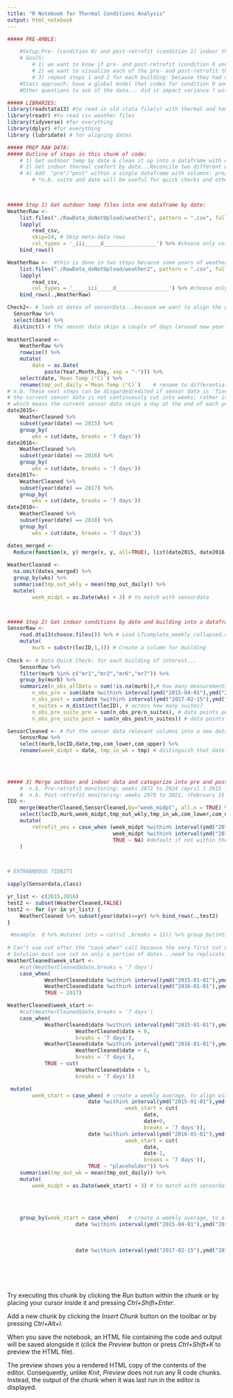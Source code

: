 ```yaml
---
title: "R Notebook for Thermal Conditions Analysis"
output: html_notebook
---
```


```r
##### PRE-AMBLE: 

    #Setup:Pre- (condition 0) and post-retrofit (condition 1) indoor thermal comfort are each dependent on the independent variable outdoor temperature, for each building. 
    # GoalS: 
        # 1) we want to know if pre- and post-retrofit (condition 0 and 1) are significantly different from one another
        # 2) we want to visualize each of the pre- and post-retrofit thermal comfort (on y axis) versus outdoor temp (x axis) on same graph
        # 3) repeat steps 1 and 2 for each building: because they had different retrofit actions and other unmeasured differences
    #Stats approach: have a global model that codes for condition 0 and condition 1 as variables, indoor conditions always in response to outdoor temp variable; then look for 'effect size' of condition 0 versus condition 1... 
    #Other questions to ask of the data... did it impact variance ? within a suite / across suites? (e.g., besides pure mean change...need to check normality/mean/variance of each day across all suites, and check...how to check variance of )
```


```r
##### LIBRARIES:
library(readstata13) #to read in old stata file(s) with thermal and temp data
library(readr) #to read csv weather files
library(tidyverse) #for everything 
library(dplyr) #for everything 
library (lubridate) # for aligning dates
```



```r
##### PREP RAW DATA:
##### Outline of steps in this chunk of code:
    # 1) Get outdoor temp by date & clean it up into a dataframe with date, temp 
    # 2) Get indoor thermal comfort by date...Reconcile two different ways of dating outdoor and indoor  
    # 4) Add  "pre"/"post" within a single dataframe with columns: pre/post, outdoor temp, indoor thermal condition, building, suite*, date* 
        # *n.b. suite and date will be useful for quick checks and other possible investigations of interest e.g., matching survey data with thermal conditions 
        


##### Step 1) Get outdoor temp files into one dataframe by date:
WeatherRaw <-
    list.files("./RawData_doNotUpload/weather1", pattern = ".csv", full.names=TRUE, recursive = FALSE) %>%
    lapply(
        read_csv, 
        skip=24, # Skip meta-data rows
        col_types = '_iii_____d_________________') %>% #choose only columns of interest
    bind_rows() 

WeatherRaw <-  #this is done in two steps because some years of weather have different underlying characteristic files
    list.files("./RawData_doNotUpload/weather2", pattern = ".csv", full.names=TRUE, recursive = FALSE) %>%
    lapply(
        read_csv, 
        col_types = '_____iii_____d_________________') %>% #choose only columns of interest
    bind_rows(.,WeatherRaw)  

Check2<- # look at dates of sensorData...because we want to align the weather data with these dates
  SensorRaw %>%
  select(date) %>%
  distinct() # the sensor data skips a couple of days (around new year's...or else the 'week' is 8 days long!)
  
WeatherCleaned <-
    WeatherRaw %>%
    rowwise() %>%
    mutate(
        date = as.Date(
            paste(Year,Month,Day, sep = "-"))) %>%
    select(date,`Mean Temp (°C)`) %>%
    rename(tmp_out_daily =`Mean Temp (°C)`)    # rename to differentiate between indoor/outdoor and daily/weekly average
# n.b. These next steps can be disgarded/edited if sensor data is 'fixed'; the next steps are a 'workaround' because
# the current sensor data is not continuously cut into weeks; rather it re-begins at the beginning of each calendar year,
# which means the current sensor data skips a day at the end of each year
date2015<-
    WeatherCleaned %>%
    subset(year(date) == 2015) %>%
    group_by(
        wks = cut(date, breaks = '7 days')) 
date2016<-
    WeatherCleaned %>%
    subset(year(date) == 2016) %>%
    group_by(
        wks = cut(date, breaks = '7 days')) 
date2017<-
    WeatherCleaned %>%
    subset(year(date) == 2017) %>%
    group_by(
        wks = cut(date, breaks = '7 days'))
date2018<-
    WeatherCleaned %>%
    subset(year(date) == 2018) %>%
    group_by(
        wks = cut(date, breaks = '7 days'))

dates_merged <-
  Reduce(function(x, y) merge(x, y, all=TRUE), list(date2015, date2016, date2017, date2018)) 
     
WeatherCleaned <-
  na.omit(dates_merged) %>%
  group_by(wks) %>%
  summarise(tmp_out_wkly = mean(tmp_out_daily)) %>%
  mutate(
        week_midpt = as.Date(wks) + 3) # to match with sensordata      



##### Step 2) Get indoor conditions by date and building into a dataframe:
SensorRaw <- 
    read.dta13(choose.files()) %>% # Load LTcomplete_weekly_collapsed.dta, which should be in a private folder i.e., NOT PUBLIC on Github
    mutate( 
        murb = substr(locID,1,3)) # Create a column for building
 
Check <- # Data Quick Check: for each building of interest... 
    SensorRaw %>%
    filter(murb %in% c("mr1","mr2","mr6","mr7")) %>%
    group_by(murb) %>%
    summarize(n_obs_allData = sum(!is.na(murb)),# how many measurements?
        n_obs_pre = sum(date %within% interval(ymd("2015-04-01"),ymd("2016-04-01"))), #Pre-retrofit
        n_obs_post = sum(date %within% interval(ymd("2017-02-15"),ymd("2018-02-15"))), #Post-retrofit
        n_suites = n_distinct(locID), # across how many suites?
        n_obs_pre_suite_pre = sum(n_obs_pre/n_suites), # data points per suite pre
        n_obs_pre_suite_post = sum(n_obs_post/n_suites)) # data points per suite pre

SensorCleaned <- # Put the sensor data relevant columns into a new dataframe
    SensorRaw %>%
    select(murb,locID,date,tmp,com_lower,com_upper) %>%
    rename(week_midpt = date, tmp_in_wk = tmp) # distinguish that date is midpoint of a weekly average 
 

  

##### 3) Merge outdoor and indoor data and categorize into pre and post: 
    #  n.b. Pre-retrofit monitoring: weeks 2872 to 2924 (April 1 2015 - April 1 2016)
    #  n.b. Post-retrofit monitoring: weeks 2970 to 3021, (February 15 2017-February 15 2018)
IEQ <- 
    merge(WeatherCleaned,SensorCleaned,by="week_midpt", all.x = TRUE) %>% # outdoor and indoor data into one dataframe
    select(locID,murb,week_midpt,tmp_out_wkly,tmp_in_wk,com_lower,com_upper) %>% #re-order and get rid of extra date info
    mutate(
        retrofit_yes = case_when (week_midpt %within% interval(ymd("2015-04-01"),ymd("2016-04-01"))~ FALSE,
                                  week_midpt %within% interval(ymd("2017-02-15"),ymd("2018-02-15"))~ TRUE,
                                  TRUE ~ NA) #default if not within the specified intervals
    )
 



```

```r
# EXTRANNEOUS TIDBITS

sapply(Sensordata,class)

yr_list <- c(2015,2016)
test2 <- subset(WeatherCleaned,FALSE)
test2 <- for (yr in yr_list) {  
    WeatherCleaned %>% subset(year(date)==yr) %>% bind_rows(.,test2)
}

 #example  d %>% mutate( ints = cut(v1 ,breaks = 11)) %>% group_by(ints) 
    
# Can't use cut after the "case_when" call because the very first cut does the entire date range...
# Solution must use cut on only a portion of dates...need to replicate columns for each year, cut them each differently, then reassemble into one column and group_by on that 
WeatherCleaned$week_start <-
    #cut(WeatherCleaned$date,breaks = '7 days')  
    case_when(
            WeatherCleaned$date %within% interval(ymd("2015-01-01"),ymd("2015-12-31")) ~ 2015, 
            WeatherCleaned$date %within% interval(ymd("2016-01-01"),ymd("2016-12-31")) ~ 2016,
            TRUE ~ 2017)

WeatherCleaned$week_start <-
    #cut(WeatherCleaned$date,breaks = '7 days')  
    case_when(
            WeatherCleaned$date %within% interval(ymd("2015-01-01"),ymd("2017-12-31")) ~ cut(
                      WeatherCleaned$date + 0,
                      breaks = '7 days'), 
            WeatherCleaned$date %within% interval(ymd("2016-01-01"),ymd("2016-12-31")) ~ cut(
                      WeatherCleaned$date + 6,
                      breaks = '7 days'), 
            TRUE ~ cut(
                      WeatherCleaned$date + 5,
                      breaks = '7 days'))  

 mutate(
        week_start = case_when( # create a weekly average, to align with midpoint weekly weather station data
                          date %within% interval(ymd("2015-01-01"),ymd("2016-12-31")) ~ group_by(
                                      week_start = cut(
                                            date,
                                            date+0,
                                            breaks = '7 days')),
                          date %within% interval(ymd("2016-01-01"),ymd("2017-12-31")) ~ groub_by(
                                      week_start = cut(
                                            date,
                                            date-1,
                                            breaks = '7 days')),
                          TRUE ~ "placeholder")) %>%
    summarise(tmp_out_wk = mean(tmp_out_daily)) %>%
    mutate(
        week_midpt = as.Date(week_start) + 3) # to match with sensordata                         
      
  
 
  
    group_by(week_start = case_when(   # create a weekly average, to align with midpoint weekly weather station data
                      date %within% interval(ymd("2015-04-01"),ymd("2016-04-01"))~ cut(
                                                                                            week_start,
                                                                                            date +0,
                                                                                            breaks = '7 days'),
                      date %within% interval(ymd("2017-02-15"),ymd("2018-02-15"))~ cut(
                                                                                            week_start,
                                                                                            date +5,
                                                                                            breaks = '7 days'))) %>%      

      

```


Try executing this chunk by clicking the *Run* button within the chunk or by placing your cursor inside it and pressing *Ctrl+Shift+Enter*. 

Add a new chunk by clicking the *Insert Chunk* button on the toolbar or by pressing *Ctrl+Alt+I*.

When you save the notebook, an HTML file containing the code and output will be saved alongside it (click the *Preview* button or press *Ctrl+Shift+K* to preview the HTML file).

The preview shows you a rendered HTML copy of the contents of the editor. Consequently, unlike *Knit*, *Preview* does not run any R code chunks. Instead, the output of the chunk when it was last run in the editor is displayed.

